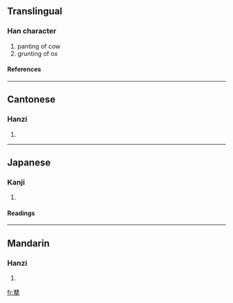 ==Translingual==
===Han character===
{{Han char|rn=93|rad=牛|as=16|sn=20|four=2050<sub>1</sub>|canj=人土竹手 (OGHQ)}}
# panting of cow
# grunting of ox
====References====
{{Han ref|kx=0705.100|dkj=20210|dj=1118.010|hdz=31821.150|uh=72A8|ud=29352|bh=F46C|bd=62572}}

----
==Cantonese==
===Hanzi===
{{yue-hanzi|jyut=|y=chau4}}
# {{defn|Cantonese}}

----
==Japanese==
===Kanji===
{{ja-kanji|grade=|rs=牛16}}
# {{defn|Japanese}} 
====Readings====
{{ja-readings|on=[[しゅう]] (shū), [[しゅ]] (shu)|kun=}}

----
==Mandarin==
===Hanzi===
{{cmn-hanzi|pin=[[chōu]] (chou1), [[wéi]] (wei2)|wg=ch'ou<sup>1</sup>, wei<sup>2</sup>}}
# {{defn|Mandarin}}

[[fr:犨]]